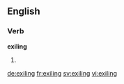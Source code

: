 ==English==

===Verb===
'''exiling'''

# {{present participle of|exile}}

[[de:exiling]]
[[fr:exiling]]
[[sv:exiling]]
[[vi:exiling]]